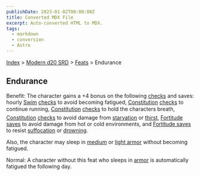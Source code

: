 ```yaml
---
publishDate: 2023-01-02T00:00:00Z
title: Converted MDX File
excerpt: Auto-converted HTML to MDX.
tags:
  - markdown
  - conversion
  - Astro
---
```






[Index](-index) > [Modern d20 SRD](modern-d20-srd-index) > [Feats](modern-d20-srd-feats-index) > Endurance




## Endurance


Benefit: The character gains a +4 bonus on the following [checks](modern-d20-srd-skills-skill-basics-php#skill-check-index) and saves: hourly [Swim](modern-d20-srd-skills-swim) [checks](modern-d20-srd-skills-skill-basics-php#skill-check-index) to avoid becoming fatigued, [Constitution](modern-d20-srd-basics-ability-scores) [checks](modern-d20-srd-skills-skill-basics) to continue running, [Constitution](modern-d20-srd-basics-ability-scores) [checks](modern-d20-srd-skills-skill-basics) to hold the characters breath, [Constitution](modern-d20-srd-basics-ability-scores) [checks](modern-d20-srd-skills-skill-basics) to avoid damage from [starvation](modern-d20-srd-environment-hazards-starvation-thirst) or [thirst](modern-d20-srd-environment-hazards-starvation-thirst), [Fortitude
  saves](modern-d20-srd-basics-saving-throws) to avoid damage from hot or cold environments, and [Fortitude
  saves](modern-d20-srd-basics-saving-throws) to resist [suffocation](modern-d20-srd-environment-hazards-suffocation-drowning) or [drowning](modern-d20-srd-environment-hazards-suffocation-drowning).


Also, the character may sleep in [medium](modern-d20-srd-equipment-armor-medium) or [light
  armor](modern-d20-srd-equipment-armor-light) without becoming fatigued.


Normal: A character without this feat who sleeps in [armor](modern-d20-srd-equipment-armor-general) is automatically fatigued the following day.



